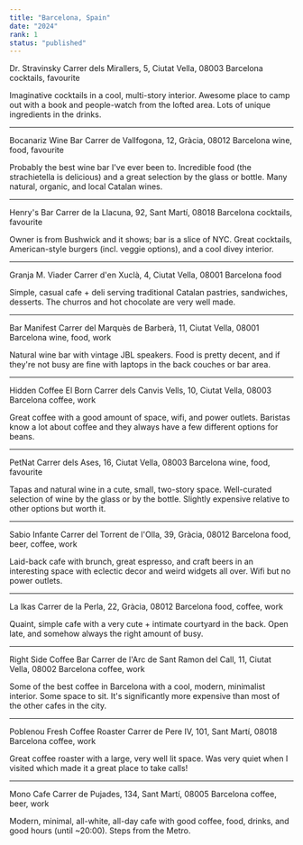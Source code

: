 ```yaml
---
title: "Barcelona, Spain"
date: "2024"
rank: 1
status: "published"
---
```


Dr. Stravinsky
Carrer dels Mirallers, 5, Ciutat Vella, 08003 Barcelona
cocktails, favourite

Imaginative cocktails in a cool, multi-story interior. Awesome place to camp out with a book and people-watch from the lofted area. Lots of unique ingredients in the drinks.

---

Bocanariz Wine Bar
Carrer de Vallfogona, 12, Gràcia, 08012 Barcelona
wine, food, favourite

Probably the best wine bar I've ever been to. Incredible food (the strachietella is delicious) and a great selection by the glass or bottle. Many natural, organic, and local Catalan wines.

---

Henry's Bar
Carrer de la Llacuna, 92, Sant Martí, 08018 Barcelona
cocktails, favourite

Owner is from Bushwick and it shows; bar is a slice of NYC. Great cocktails, American-style burgers (incl. veggie options), and a cool divey interior.

---

Granja M. Viader
Carrer d'en Xuclà, 4, Ciutat Vella, 08001 Barcelona
food

Simple, casual cafe + deli serving traditional Catalan pastries, sandwiches, desserts. The churros and hot chocolate are very well made.

---

Bar Manifest
Carrer del Marquès de Barberà, 11, Ciutat Vella, 08001 Barcelona
wine, food, work

Natural wine bar with vintage JBL speakers. Food is pretty decent, and if they're not busy are fine with laptops in the back couches or bar area. 

---

Hidden Coffee El Born
Carrer dels Canvis Vells, 10, Ciutat Vella, 08003 Barcelona
coffee, work

Great coffee with a good amount of space, wifi, and power outlets. Baristas know a lot about coffee and they always have a few different options for beans.

---

PetNat
Carrer dels Ases, 16, Ciutat Vella, 08003 Barcelona
wine, food, favourite

Tapas and natural wine in a cute, small, two-story space. Well-curated selection of wine by the glass or by the bottle. Slightly expensive relative to other options but worth it.

---

Sabio Infante
Carrer del Torrent de l'Olla, 39, Gràcia, 08012 Barcelona
food, beer, coffee, work

Laid-back cafe with brunch, great espresso, and craft beers in an interesting space with eclectic decor and weird widgets all over. Wifi but no power outlets.

---

La Ikas
Carrer de la Perla, 22, Gràcia, 08012 Barcelona
food, coffee, work

Quaint, simple cafe with a very cute + intimate courtyard in the back. Open late, and somehow always the right amount of busy.

---

Right Side Coffee Bar
Carrer de l'Arc de Sant Ramon del Call, 11, Ciutat Vella, 08002 Barcelona
coffee, work

Some of the best coffee in Barcelona with a cool, modern, minimalist interior. Some space to sit. It's significantly more expensive than most of the other cafes in the city.

---

Poblenou Fresh Coffee Roaster
Carrer de Pere IV, 101, Sant Martí, 08018 Barcelona
coffee, work

Great coffee roaster with a large, very well lit space. Was very quiet when I visited which made it a great place to take calls!

---

Mono Cafe
Carrer de Pujades, 134, Sant Martí, 08005 Barcelona
coffee, beer, work

Modern, minimal, all-white, all-day cafe with good coffee, food, drinks, and good hours (until ~20:00). Steps from the Metro.